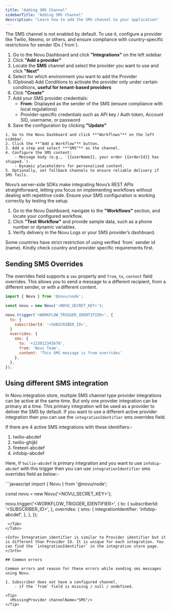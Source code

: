 ```yaml
---
title: "Adding SMS Channel"
sidebarTitle: "Adding SMS Channel"
description: "Learn how to add the SMS channel to your application"
---
```



<Steps>
  <Step title="Enable SMS Channel in Novu Dashboard">

  <Note>
The SMS channel is not enabled by default. To use it, configure a provider like Twilio, Nexmo, or others, and ensure compliance with country-specific restrictions for sender IDs (`from`).
  </Note>

1. Go to the Novu Dashboard and click **"Integrations"** on the left sidebar
2. Click **"Add a provider"**
3. Locate the **SMS** channel and select the provider you want to use and click **"Next"**
4. Select for which environment you want to add the Provider
5. (Optional) Add Conditions to activate the provider only under certain conditions, **useful for tenant-based providers**
6. Click **"Create"**
7. Add your SMS provider credentials:
    - **From**: Displayed as the sender of the SMS (ensure compliance with local regulations)
    - Provider-specific credentials such as API key / Auth token, Account SID, username, or password
8. Save the configuration by clicking **"Update"**


  </Step>

  <Step title="Setup Workflow with SMS Channel in Novu Dashboard">
    
    1. Go to the Novu Dashboard and click **"Workflows"** on the left sidebar.
    2. Click the **"Add a Workflow"** button.
    3. Add a step and select **"SMS"** as the channel.
    4. Configure the SMS content:
        - Message body (e.g., `{{userName}}, your order {{orderId}} has shipped.`).
        - Dynamic placeholders for personalized content.
    5. Optionally, set fallback channels to ensure reliable delivery if SMS fails.

  </Step>


  <Step title="Add a Workflow Trigger to your Backend">
Novu’s server-side SDKs make integrating Novu’s REST APIs straightforward, letting you focus on implementing workflows without dealing with repetitive code.

<Card title="Server-side SDKs" icon="plug" href="/sdks/overview#server-side-sdks">
</Card>
  </Step>

  <Step title="Test and Verify SMS Channel">
Ensure your SMS configuration is working correctly by testing the setup.

1. Go to the Novu Dashboard, navigate to the **"Workflows"** section, and locate your configured workflow.
2. Click **"Test Workflow"** and provide sample data, such as a phone number or dynamic variables.
3. Verify delivery in the Novu Logs or your SMS provider’s dashboard.

  </Step>
</Steps>

<Note>
  Some countries have strict restriction of using verified `from` sender id
  (name). Kindly check country and provider specific requirements first.
</Note>

## Sending SMS Overrides

The overrides field supports a `sms` property and `from`, `to`, `content` field overrides. This allows you to send a message to a different recipient, from a different sender, or with a different content.

```javascript
import { Novu } from '@novu/node';

const novu = new Novu('<NOVU_SECRET_KEY>');

novu.trigger('<WORKFLOW_TRIGGER_IDENTIFIER>', {
  to: {
    subscriberId: '<SUBSCRIBER_ID>',
  }
  overrides: {
    sms: {
      to: '+123012345678',
      from: 'Novu Team',
      content: 'This SMS message is from overrides'
    },
  },
});
```

## Using different SMS integration

In Novu integration store, multiple SMS channel type provider integrations can be active at the same time. But only one provider integration can be primary at a time. This primary integration will be used as a provider to deliver the SMS by default. If you want to use a different active provider integration then you can use the `integrationIdentifier` sms overrides field.

If there are 4 active SMS integrations with these identifiers:-

1. twilio-abcdef
2. twilio-ghijkl
3. firetext-abcdef
4. infobip-abcdef

Here, if `twilio-abcdef` is primary integration and you want to use `infobip-abcdef` with this trigger then you can use `integrationIdentifier` sms overrides field as below:-

<Tabs>
  <Tab title="Node.js">
```javascript
import { Novu } from '@novu/node';

const novu = new Novu('<NOVU_SECRET_KEY>');

novu.trigger('<WORKFLOW_TRIGGER_IDENTIFIER>', {
  to: {
    subscriberId: '<SUBSCRIBER_ID>',
  },
  overrides: {
    sms: {
      integrationIdentifier: 'infobip-abcdef',
    },
  },
});

```
 </Tab>
</Tabs>

<Info> Integration identifier is similar to Provider identifier but it is different than Provider Id. It is unique for each integration. You can find the `integrationIdentifier` in the integration store page.  </Info>

## Common errors

Common errors and reason for these errors while sending sms messages using Novu.

1. Subscriber does not have a configured channel.
    - if the `from` field is missing / null / undefined.

<Tip>
  <MissingProvider channelName="SMS"/>
</Tip>
